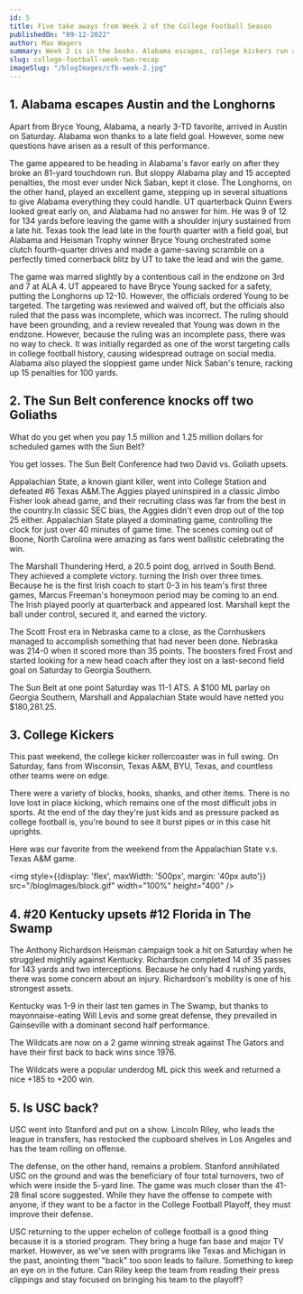 ```yaml
---
id: 5
title: Five take aways from Week 2 of the College Football Season
publishedOn: "09-12-2022"
author: Max Wagers
summary: Week 2 is in the books. Alabama escapes, college kickers run amok. The Sun Belt is the new power 5, and is USC back?
slug: college-football-week-two-recap
imageSlug: "/blogImages/cfb-week-2.jpg"
---
```


<h2 style={{ backgroundColor: "black", color: "white", padding: "20px" }}>
  1. Alabama escapes Austin and the Longhorns
</h2>
<div style={{ fontFamily: "monospace", margin: "0 24px" }}>
  Apart from Bryce Young, Alabama, a nearly 3-TD favorite, arrived in Austin on Saturday. Alabama won thanks to a late field goal. However, some new questions have arisen as a result of this performance.

The game appeared to be heading in Alabama's favor early on after they broke an 81-yard touchdown run. But sloppy Alabama play and 15 accepted penalties, the most ever under Nick Saban, kept it close. The Longhorns, on the other hand, played an excellent game, stepping up in several situations to give Alabama everything they could handle. UT quarterback Quinn Ewers looked great early on, and Alabama had no answer for him. He was 9 of 12 for 134 yards before leaving the game with a shoulder injury sustained from a late hit. Texas took the lead late in the fourth quarter with a field goal, but Alabama and Heisman Trophy winner Bryce Young orchestrated some clutch fourth-quarter drives and made a game-saving scramble on a perfectly timed cornerback blitz by UT to take the lead and win the game.

The game was marred slightly by a contentious call in the endzone on 3rd and 7 at ALA 4. UT appeared to have Bryce Young sacked for a safety, putting the Longhorns up 12-10. However, the officials ordered Young to be targeted. The targeting was reviewed and waived off, but the officials also ruled that the pass was incomplete, which was incorrect. The ruling should have been grounding, and a review revealed that Young was down in the endzone. However, because the ruling was an incomplete pass, there was no way to check. It was initially regarded as one of the worst targeting calls in college football history, causing widespread outrage on social media. Alabama also played the sloppiest game under Nick Saban's tenure, racking up 15 penalties for 100 yards.

</div>

<h2 style={{ backgroundColor: "black", color: "white", padding: "20px" }}>
  2. The Sun Belt conference knocks off two Goliaths
</h2>
<div style={{ fontFamily: "monospace", margin: "0 24px" }}>
  What do you get when you pay 1.5 million and 1.25 million dollars for scheduled games with the Sun Belt?

You get losses. The Sun Belt Conference had two David vs. Goliath upsets.

Appalachian State, a known giant killer, went into College Station and defeated #6 Texas A&M.The Aggies played uninspired in a classic Jimbo Fisher look ahead game, and their recruiting class was far from the best in the country.In classic SEC bias, the Aggies didn't even drop out of the top 25 either. Appalachian State played a dominating game, controlling the clock for just over 40 minutes of game time. The scenes coming out of Boone, North Carolina were amazing as fans went ballistic celebrating the win.

The Marshall Thundering Herd, a 20.5 point dog, arrived in South Bend. They achieved a complete victory. turning the Irish over three times. Because he is the first Irish coach to start 0-3 in his team's first three games, Marcus Freeman's honeymoon period may be coming to an end. The Irish played poorly at quarterback and appeared lost. Marshall kept the ball under control, secured it, and earned the victory.

The Scott Frost era in Nebraska came to a close, as the Cornhuskers managed to accomplish something that had never been done. Nebraska was 214-0 when it scored more than 35 points. The boosters fired Frost and started looking for a new head coach after they lost on a last-second field goal on Saturday to Georgia Southern.

The Sun Belt at one point Saturday was 11-1 ATS. A $100 ML parlay on Georgia Southern, Marshall and Appalachian State would have netted you $180,281.25.

</div>

<h2 style={{ backgroundColor: "black", color: "white", padding: "20px" }}>
  3. College Kickers
</h2>
<div style={{ fontFamily: "monospace", margin: "0 24px" }}>
  This past weekend, the college kicker rollercoaster was in full swing. On Saturday, fans from Wisconsin, Texas A&M, BYU, Texas, and countless other teams were on edge.

There were a variety of blocks, hooks, shanks, and other items. There is no love lost in place kicking, which remains one of the most difficult jobs in sports. At the end of the day they're just kids and as pressure packed as college football is, you're bound to see it burst pipes or in this case hit uprights.

Here was our favorite from the weekend from the Appalachian State v.s. Texas A&M game.

<img style={{display: 'flex', maxWidth: '500px', margin: '40px auto'}} src="/blogImages/block.gif" width="100%" height="400" />
</div>

<h2 style={{ backgroundColor: "black", color: "white", padding: "20px" }}>
  4. #20 Kentucky upsets #12 Florida in The Swamp
</h2>
<div style={{ fontFamily: "monospace", margin: "0 24px" }}>

The Anthony Richardson Heisman campaign took a hit on Saturday when he struggled mightily against Kentucky. Richardson completed 14 of 35 passes for 143 yards and two interceptions. Because he only had 4 rushing yards, there was some concern about an injury. Richardson's mobility is one of his strongest assets.

Kentucky was 1-9 in their last ten games in The Swamp, but thanks to mayonnaise-eating Will Levis and some great defense, they prevailed in Gainseville with a dominant second half performance.

The Wildcats are now on a 2 game winning streak against The Gators and have their first back to back wins since 1976.

The Wildcats were a popular underdog ML pick this week and returned a nice +185 to +200 win.

</div>

<h2 style={{ backgroundColor: "black", color: "white", padding: "20px" }}>
  5. Is USC back?
</h2>
<div style={{ fontFamily: "monospace", margin: "0 24px" }}>
  USC went into Stanford and put on a show. Lincoln Riley, who leads the league in transfers, has restocked the cupboard shelves in Los Angeles and has the team rolling on offense.

The defense, on the other hand, remains a problem. Stanford annihilated USC on the ground and was the beneficiary of four total turnovers, two of which were inside the 5-yard line. The game was much closer than the 41-28 final score suggested. While they have the offense to compete with anyone, if they want to be a factor in the College Football Playoff, they must improve their defense.

USC returning to the upper echelon of college football is a good thing because it is a storied program. They bring a huge fan base and major TV market. However, as we've seen with programs like Texas and Michigan in the past, anointing them "back" too soon leads to failure. Something to keep an eye on in the future. Can Riley keep the team from reading their press clippings and stay focused on bringing his team to the playoff?

</div>
